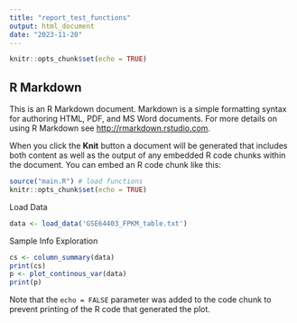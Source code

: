 ```yaml
---
title: "report_test_functions"
output: html_document
date: "2023-11-20"
---
```


```r
knitr::opts_chunk$set(echo = TRUE)
```

## R Markdown

This is an R Markdown document. Markdown is a simple formatting syntax for authoring HTML, PDF, and MS Word documents. For more details on using R Markdown see <http://rmarkdown.rstudio.com>.

When you click the **Knit** button a document will be generated that includes both content as well as the output of any embedded R code chunks within the document. You can embed an R code chunk like this:

```r
source("main.R") # load functions
knitr::opts_chunk$set(echo = TRUE)
```
Load Data
```r
data <- load_data('GSE64403_FPKM_table.txt')
```
Sample Info Exploration
```r
cs <- column_summary(data)
print(cs)
p <- plot_continous_var(data)
print(p)
```

Note that the `echo = FALSE` parameter was added to the code chunk to prevent printing of the R code that generated the plot.
